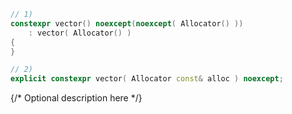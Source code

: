 ```cpp
// 1)
constexpr vector() noexcept(noexcept( Allocator() ))
    : vector( Allocator() )
{
}

// 2)
explicit constexpr vector( Allocator const& alloc ) noexcept;
```

{/* Optional description here  */}